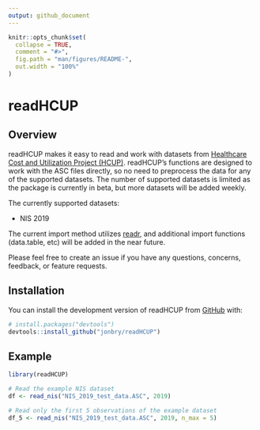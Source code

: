 ```yaml
---
output: github_document
---
```


<!-- README.md is generated from README.Rmd. Please edit that file -->

```r
knitr::opts_chunk$set(
  collapse = TRUE,
  comment = "#>",
  fig.path = "man/figures/README-",
  out.width = "100%"
)
```

# readHCUP

<!-- badges: start -->

<!-- badges: end -->

## Overview

readHCUP makes it easy to read and work with datasets from [Healthcare Cost and Utilization Project (HCUP)](https://hcup-us.ahrq.gov/). readHCUP's functions are designed to work with the ASC files directly, so no need to preprocess the data for any of the supported datasets. The number of supported datasets is limited as the package is currently in beta, but more datasets will be added weekly.

The currently supported datasets:

-   NIS 2019

The current import method utilizes [readr](https://readr.tidyverse.org/), and additional import functions (data.table, etc) will be added in the near future.

Please feel free to create an issue if you have any questions, concerns, feedback, or feature requests.

## Installation

You can install the development version of readHCUP from [GitHub](https://github.com/) with:

``` r
# install.packages("devtools")
devtools::install_github("jonbry/readHCUP")
```

## Example

```r
library(readHCUP)

# Read the example NIS dataset
df <- read_nis("NIS_2019_test_data.ASC", 2019)

# Read only the first 5 observations of the example dataset
df_5 <- read_nis("NIS_2019_test_data.ASC", 2019, n_max = 5)
```
